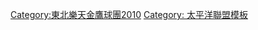 {{Navbox
|bodyclass=hlist

|name = 東北樂天金鷹球團2010球員名單
|state = <includeonly>collapsed</includeonly>
|title = [[東北樂天金鷲|<span style="color:#fff">東北楽天金鷲球團名單</span>]] 2010
|titlestyle = background:#600; color:#fff; 
|groupstyle = background:#600; color:#fc0;
|group1=監督
|list1=
*81 [[Marty Leo Brown | Brown]]
|group2=教練
|list2=
*75 [[Jeffrey William Livesey | Livesey]]（ヘッド）
*77 [[古屋英夫]]（打撃教練）
*76 [[安部理]]（打撃補佐）
*71 [[佐藤義則]]（投手）
*72 [[森山良二]]（投手教練/ブルペン）
*70 [[山田勝彦]]（投捕）
*89 [[永池恭男]]（内野守備跑壘）
*78 [[本西厚博]]（外野守備跑壘）
|group3=二軍監督・教練
|list3=
*88 [[仁村徹]]（監督）
*79 [[ルイス・ロペス (1964年生の内野手)|ロペス]]（打撃教練）
*86 [[星野おさむ]]（打撃教練）
*84 [[高村祐]]（投手教練）
*73 [[高浦美佐緒|高浦己佐緒]]（投捕）
*80 [[福原峰夫]]（内野守備跑壘）
*85 [[広橋公寿]]（外野守備跑壘）
*74 [[米田慶三郎]]（育成/野手）
*82 [[吉田豊彦]]（育成/投手）
*83 [[礒部公一]]（育成/打撃）
|group4=投手
|list4=
*11 [[福盛和男]]
*13 [[井坂亮平]]
*14 [[佐竹健太]]
*15 [[藤原紘通]]
*16 [[山村宏樹]]
*17 [[ダレル・ラズナー|ラズナー]]
*18 [[田中将大]]
*20 [[長谷部康平]]
*21 [[岩隈久志]]
*22 [[戸村健次]]
*24 [[高堀和也]]
*26 [[有銘兼久]]
*28 [[片山博視]]
*30 [[永井怜]]
*34 [[鎌田祐哉]]
*40 [[土屋朋弘]]
*41 [[青山浩二]]
*43 [[寺田龍平]]
*45 [[川井貴志]]
*47 [[松崎伸吾]]
*49 [[井上雄介]]
*50 [[フアン・モリーヨ|モリーヨ]]
*51 [[川岸強]]
*53 [[石田隆司]]
*54 [[木谷寿巳]]
*57 [[小山伸一郎]]
*58 [[辛島航]]
*59 [[菊池保則]]
*60 [[石川賢 (1981年生の投手)|石川賢]]
*62 [[栂野雅史]]
*64 [[藪惠壹]]
*65 [[松本輝]]
|group5=捕手
|list5=
*29 [[小関翔太]]
*31 [[藤井彰人]]
*37 [[嶋基宏]]
*39 [[井野卓]]
*44 [[中谷仁]]
*48 [[伊志嶺忠]]
*52 [[山本大明]]
|group6=内野手
|list6=
*0 [[内村賢介]]
*1 [[塩川達也]]
*2 [[渡辺直人]]
*4 [[高須洋介]]
*5 [[George Andrew "Andy" Phillips | Phillips]]
*7 [[山崎武司]]
*12 [[草野大輔]]
*27 [[河田寿司]]
*32 [[小坂誠]]
*35 [[大廣翔治]]
*42 [[Randy Ruiz|ルイーズ]]
*55 [[西田哲朗]]
*56 [[中川大志]]
*66 [[西村弥]]
*67 [[銀次]]
*68 [[枡田慎太郎]]
*98 [[丈武]]
*99 [[中村紀洋]]
|group7=外野手
|list7=
*00 [[中村真人 (外野手)|中村真人]]
*3 [[トッド・リンデン|リンデン]]
*8 [[中島俊哉]]
*9 [[宮出隆自]]
*23 [[聖澤諒]]
*25 [[横川史学]]
*33 [[平石洋介]]
*38 [[楠城祐介]]
*46 [[鉄平 (野球)|鉄平]]
*61 [[憲史]]
*63 [[牧田明久]]
|group8=育成選手
|list8=
*121 [[松井宏次]]
}}<noinclude>
<includeonly>[[Category:東北樂天金鷹球團2010]]</includeonly>
<noinclude>
[[Category: 太平洋聯盟模板]]
</noinclude>
